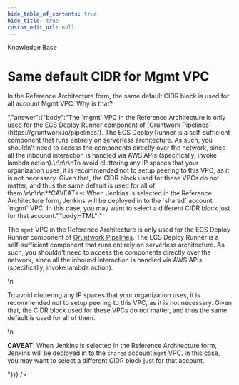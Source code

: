 ```yaml
---
hide_table_of_contents: true
hide_title: true
custom_edit_url: null
---
```



<head>
  <link rel="canonical" href="https://github.com/gruntwork-io/knowledge-base/discussions/37" />
</head>

<CenterLayout>
<span className="searchCategory">Knowledge Base</span>
<h1>Same default CIDR for Mgmt VPC</h1>
<GitHub discussion={{"id":"D_kwDOF8slf84ANyQz","number":37,"author":{"login":"yorinasub17"},"title":"Same default CIDR for Mgmt VPC","body":"In the Reference Architecture form, the same default CIDR block is used for all account Mgmt VPC. Why is that?","bodyHTML":"<p dir=\"auto\">In the Reference Architecture form, the same default CIDR block is used for all account Mgmt VPC. Why is that?</p>","answer":{"body":"The `mgmt` VPC in the Reference Architecture is only used for the ECS Deploy Runner component of [Gruntwork Pipelines](https://gruntwork.io/pipelines/). The ECS Deploy Runner is a self-sufficient component that runs entirely on serverless architecture. As such, you shouldn't need to access the components directly over the network, since all the inbound interaction is handled via AWS APIs (specifically, invoke lambda action).\r\n\r\nTo avoid cluttering any IP spaces that your organization uses, it is recommended not to setup peering to this VPC, as it is not necessary. Given that, the CIDR block used for these VPCs do not matter, and thus the same default is used for all of them.\r\n\r\n**CAVEAT**: When Jenkins is selected in the Reference Architecture form, Jenkins will be deployed in to the `shared` account `mgmt` VPC. In this case, you may want to select a different CIDR block just for that account.","bodyHTML":"<p dir=\"auto\">The <code class=\"notranslate\">mgmt</code> VPC in the Reference Architecture is only used for the ECS Deploy Runner component of <a href=\"https://gruntwork.io/pipelines/\" rel=\"nofollow\">Gruntwork Pipelines</a>. The ECS Deploy Runner is a self-sufficient component that runs entirely on serverless architecture. As such, you shouldn't need to access the components directly over the network, since all the inbound interaction is handled via AWS APIs (specifically, invoke lambda action).</p>\n<p dir=\"auto\">To avoid cluttering any IP spaces that your organization uses, it is recommended not to setup peering to this VPC, as it is not necessary. Given that, the CIDR block used for these VPCs do not matter, and thus the same default is used for all of them.</p>\n<p dir=\"auto\"><strong>CAVEAT</strong>: When Jenkins is selected in the Reference Architecture form, Jenkins will be deployed in to the <code class=\"notranslate\">shared</code> account <code class=\"notranslate\">mgmt</code> VPC. In this case, you may want to select a different CIDR block just for that account.</p>"}}} />

</CenterLayout>
  

<!-- ##DOCS-SOURCER-START
{
  "sourcePlugin": "github-discussions",
  "hash": "3e6d1b3ce30410278524c2a675785c1f"
}
##DOCS-SOURCER-END -->
